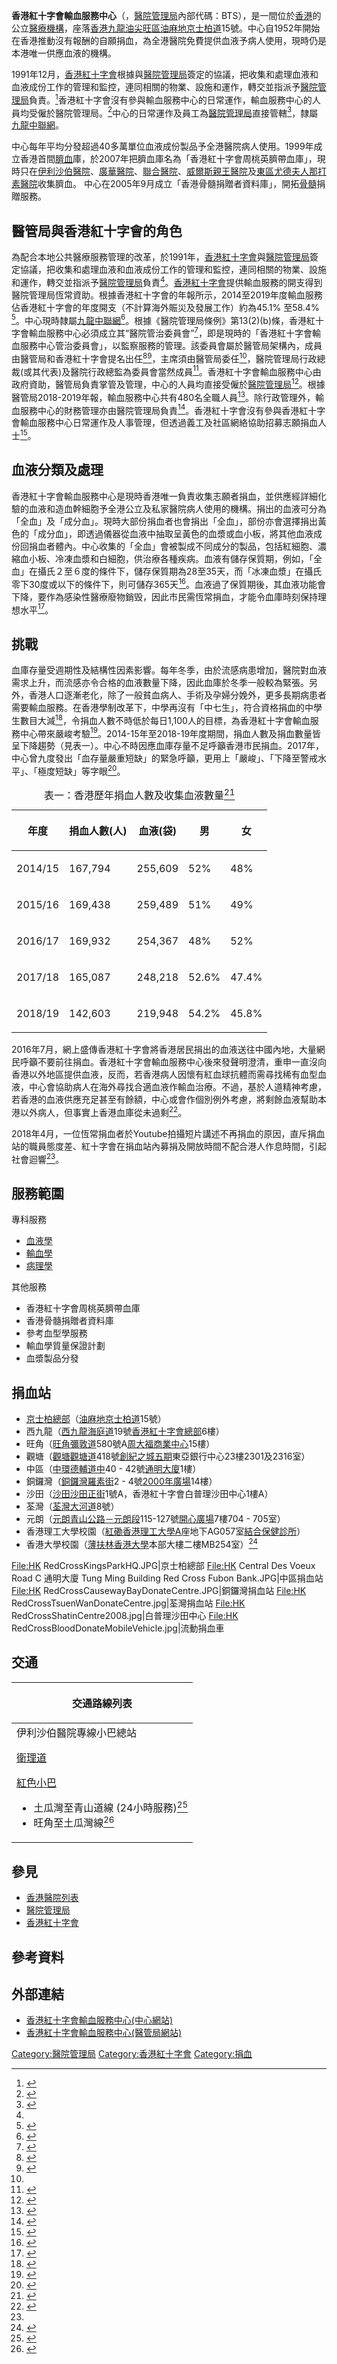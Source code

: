 {{coord|22.310945640260194|114.17446270942779|type:landmark_source:enwiki-googlemaplink|display=title}}
{{Infobox Hospital
| Name       = 香港紅十字會輸血服務中心
| name_en    = Hong Kong Red Cross Blood Transfusion Service
| org/group  = [[醫院管理局|醫院管理局]]
| logo       = [[File:HKRCBTS_Logo.png|300px]]
| Image      = [[File:HK_RedCrossKingsParkHQ.JPG|250px]]
| Caption    = 
| map_type   = 香港
| latitude   = 22.310945640260194
| longitude  = 114.17446270942779
| Location   = 
| Region     = [[九龍|九龍]][[油尖旺區|油尖旺區]][[油麻地|油麻地]][[京士柏道|京士柏道]]15號
| State      = [[油尖旺區|油尖旺區]]
| Country    = {{HK}}
| HealthCare = 
| Funding    = 公營
| Type       = 輸血服務中心
| Specialty  =  
| Emergency  = 無
| Helipad    = 
| Beds       = 
| founded    = 1952年 
| Closed     = <!-- optional -->
| Network    = [[九龍中聯網|九龍西醫院聯網]]
| Website    = [https://www5.ha.org.hk/rcbts/ 官方網站]
| Wiki-Links = <!-- optional -->
}}
'''香港紅十字會輸血服務中心'''（{{lang-en|Hong Kong Red Cross Blood Transfusion Service}}，[[醫院管理局|醫院管理局]]內部代碼：BTS），是一間位於[[香港|香港]]的公立[[醫療機構|醫療機構]]，座落[[香港|香港]][[九龍|九龍]][[油尖旺區|油尖旺區]][[油麻地|油麻地]][[京士柏道|京士柏道]]15號。中心自1952年開始在香港推動沒有報酬的自願捐血，為全港醫院免費提供血液予病人使用，現時仍是本港唯一供應血液的機構。

1991年12月，[[香港紅十字會|香港紅十字會]]根據與[[醫院管理局|醫院管理局]]簽定的協議，把收集和處理血液和血液成份工作的管理和監控，連同相關的物業、設施和運作，轉交並指派予[[醫院管理局|醫院管理局]]負責。<ref name="#1">{{cite web |author1=食物及衛生局 |title=PWSC(2015-16)1號文件 |url=https://www.legco.gov.hk/yr14-15/chinese/fc/pwsc/papers/pwsc20150408pwsc-180-1-c.pdf |website=立法會 |publisher=香港特別行政局政府總部食物及衛生局}}</ref>香港紅十字會沒有參與輸血服務中心的日常運作，輸血服務中心的人員均受僱於醫院管理局。<ref>{{cite web |author1=立法會 |title=立法會PWSC186/14-15號文件 |url=https://www.legco.gov.hk/yr14-15/chinese/fc/pwsc/minutes/pwsc20150408.pdf |website=立法會 |publisher=立法會}}</ref>中心的日常運作及員工為[[醫院管理局|醫院管理局]]直接管轄<ref>{{cite news |author1=醫院管理局 |title=醫管局回應傳媒查詢一宗血液收集活動事件 |url=https://www.info.gov.hk/gia/general/202006/26/P2020062600829.htm |accessdate=2020-06-26 |work=香港特別行政區政府新聞公報 |date=2020-06-26}}</ref>，隸屬[[九龍中聯網|九龍中聯網]]。

中心每年平均分發超過40多萬單位血液成份製品予全港醫院病人使用。1999年成立香港首間[[臍帶血|臍血]]庫，於2007年把臍血庫名為「香港紅十字會周桃英臍帶血庫」，現時只在[[伊利沙伯醫院|伊利沙伯醫院]]、[[廣華醫院|廣華醫院]]、[[基督教聯合醫院|聯合醫院]]、[[威爾斯親王醫院|威爾斯親王醫院]]及[[東區尤德夫人那打素醫院|東區尤德夫人那打素醫院]]收集臍血。 中心在2005年9月成立「香港骨髓捐贈者資料庫」，開拓[[骨髓|骨髓]]捐贈服務。

==醫管局與香港紅十字會的角色==
為配合本地公共醫療服務管理的改革，於1991年，[[香港紅十字會|香港紅十字會]]與[[醫院管理局|醫院管理局]]簽定協議，把收集和處理血液和血液成份工作的管理和監控，連同相關的物業、設施和運作，轉交並指派予[[醫院管理局|醫院管理局]]負責<ref name="#1"/>。[[香港紅十字會|香港紅十字會]]提供輸血服務的開支得到醫院管理局恆常資助。根據香港紅十字會的年報所示，2014至2019年度輸血服務佔香港紅十字會的年度開支（不計算海外賑災及發展工作）約為45.1% 至58.4% <ref>{{cite book |author1=香港紅十字會 |title=《香港紅十字會年報》2014-2019|url=https://www.redcross.org.hk/tc/publications/annual_reports.html|accessdate=2020-07-18}}</ref>。中心現時隸屬[[香港醫院列表#九龍中聯網|九龍中聯網]]<ref>{{cite web |author1=醫院管理局 |title=香港紅十字會輸血服務中心 |url=https://www.ha.org.hk/visitor/ha_visitor_index.asp?Parent_ID=10036&Content_ID=100179&Lang=CHIB5&Ver=HTML |website=醫院管理局 |publisher=醫院管理局}}</ref>。根據《醫院管理局條例》第13(2)(b)條，香港紅十字會輸血服務中心必須成立其“醫院管治委員會”<ref name="#2">{{cite web |title=《醫院管理局條例》 |url=https://www.elegislation.gov.hk/hk/cap113!zh-Hant-HK?INDEX_CS=N&pmc=0&xpid=ID_1438402599658_002&m=0&pm=1}}</ref>，即是現時的「香港紅十字會輸血服務中心管治委員會」，以監察服務的管理。該委員會屬於醫管局架構內，成員由醫管局和香港紅十字會提名出任<ref>{{cite book |title=香港紅十字會輸血服務中心六十週年特刊 |date=2012 |publisher=香港紅十字會 |page=18 |url=https://www5.ha.org.hk/rcbts/60-anniversary}}</ref><ref>{{cite web |author1=香港特別行政區食物及衛生局 |title=立法會PWSC180/14-15(01)號文件 |url=https://www.legco.gov.hk/yr14-15/chinese/fc/pwsc/papers/pwsc20150408pwsc-180-1-c.pdf |website=立法會 |accessdate=2020-06-27}}</ref>，主席須由醫管局委任<ref name="#2"/>，醫院管理局行政總裁(或其代表)及醫院行政總監為委員會當然成員<ref>{{cite web |author1=醫院管理局 |title=香港紅十字會輸血服務中心 |url=https://www.ha.org.hk/visitor/ha_visitor_index.asp?Content_ID=100179&lang=CHIB5 |website=醫院管理局}}</ref>。香港紅十字會輸血服務中心由政府資助，醫管局負責掌管及管理，中心的人員均直接受僱於[[醫院管理局|醫院管理局]]<ref>{{cite web |author1=立法會 |title=立法會PWSC186/14-15號文件|pages=7-8 |url=https://www.legco.gov.hk/yr14-15/chinese/fc/pwsc/minutes/pwsc20150408.pdf |website=立法會 |publisher=立法會}}</ref>。根據醫管局2018-2019年報，輸血服務中心共有480名全職人員<ref>{{cite book |author1=醫院管理局 |title=2018-2019 年報 |publisher=醫院管理局 |page=201 |url=https://www.ha.org.hk/ho/corpcomm/AR201819/PDF/HA_Annual_Report_2018-2019.pdf}}</ref>。除行政管理外，輸血服務中心的財務管理亦由醫院管理局負責<ref>{{cite book |author1=香港紅十字會 |title=《香港紅十字會年報2015-16》|url=https://www.redcross.org.hk/tc/publications/annual_reports_1415.html |accessdate=2020-07-18}}</ref>。香港紅十字會沒有參與香港紅十字會輸血服務中心日常運作及人事管理，但透過義工及社區網絡協助招募志願捐血人士<ref>{{cite web |author1=香港紅十字會 |title=「香港紅十字會回應近期公眾對輸血服務中心事件的關注」(2020年6月28日) |url=https://www.redcross.org.hk/tc/press_room/press_release_2020/20200628.html |website=香港紅十字會 |accessdate=2020-06-28}}</ref>。

==血液分類及處理==
香港紅十字會輸血服務中心是現時香港唯一負責收集志願者捐血，並供應經詳細化驗的血液和造血幹細胞予全港公立及私家醫院病人使用的機構。捐出的血液可分為「全血」及「成分血」。現時大部份捐血者也會捐出「全血」，部份亦會選擇捐出黃色的「成分血」，即透過儀器從血液中抽取呈黃色的血漿或血小板，將其他血液成份回捐血者體內。中心收集的「全血」會被製成不同成分的製品，包括紅細胞、濃縮血小板、冷凍血漿和白細胞，供治療各種疾病。血液有儲存保質期，例如，「全血」在攝氏２至６度的條件下，儲存保質期為28至35天，而「冰凍血漿」在攝氏零下30度或以下的條件下，則可儲存365天<ref>{{cite web |title=血液處理 |url=https://www5.ha.org.hk/rcbts/blood-treatment |website=香港紅十字會輸血服務中心 |accessdate=2020-06-27}}</ref>。血液過了保質期後，其血液功能會下降，要作為感染性醫療廢物銷毁，因此市民需恆常捐血，才能令血庫時刻保持理想水平<ref>{{cite news |author1=明報健康網 |title=解開血的疑惑 捐黃血救更多人 |url=https://health.mingpao.com/%E8%A7%A3%E9%96%8B%E8%A1%80%E7%9A%84%E7%96%91%E6%83%91-%E6%8D%90%E9%BB%83%E8%A1%80%E6%95%91%E6%9B%B4%E5%A4%9A%E4%BA%BA/ |accessdate=2020-06-27 |date=2018年3月30日}}</ref>。

==挑戰==
血庫存量受週期性及結構性因素影響。每年冬季，由於流感病患增加，醫院對血液需求上升，而流感亦令合格的血液數量下降，因此血庫於冬季一般較為緊張。另外，香港人口逐漸老化，除了一般貧血病人、手術及孕婦分娩外，更多長期病患者需要輸血服務。在香港學制改革下，中學再沒有「中七生」，符合資格捐血的中學生數目大減<ref>{{cite web |author1=香港01 |title=「捐血送私家醫院益內地富豪？紅十字會掃走流言」(2016-12-31) |url=https://www.hk01.com/%E7%86%B1%E7%88%86%E8%A9%B1%E9%A1%8C/54401/%E6%8D%90%E8%A1%80%E9%80%81%E7%A7%81%E5%AE%B6%E9%86%AB%E9%99%A2%E7%9B%8A%E5%85%A7%E5%9C%B0%E5%AF%8C%E8%B1%AA-%E7%B4%85%E5%8D%81%E5%AD%97%E6%9C%83%E6%8E%83%E8%B5%B0%E6%B5%81%E8%A8%80?utm_content=buffer07af4&utm_medium=Social&utm_source=facebook+hk01&utm_campaign=buffer |website=香港01 |accessdate=2020-07-12}}</ref>，令捐血人數不時低於每日1,100人的目標，為香港紅十字會輸血服務中心帶來嚴峻考驗<ref>{{cite book |author1=香港紅十字會 |title=《香港紅十字會年報 2014-2015》 |url=https://www.redcross.org.hk/tc/publications/annual_reports_1415.html |accessdate=2020-06-27}}</ref>。2014-15年至2018-19年度期間，捐血人數及捐血數量皆呈下降趨勢（見表一）。中心不時因應血庫存量不足呼籲香港市民捐血。2017年，中心曾九度發出「血存量嚴重短缺」的緊急呼籲，更用上「嚴峻」、「下降至警戒水平」、「極度短缺」等字眼<ref name="#3">{{Cite web |url=https://bkb.mpweekly.com/%E7%A4%BE%E6%9C%83/20180426-72749 |title=【唔夠血？2】血庫常告急？ 恆常捐血者揭紅十字會罪狀 |access-date=2018-05-25 |archive-url=https://web.archive.org/web/20180525133624/https://bkb.mpweekly.com/%E7%A4%BE%E6%9C%83/20180426-72749 |archive-date=2018-05-25 |dead-url=yes }}</ref>。

{| class="wikitable"  style="text-align:center"
|+ 表一：香港歷年捐血人數及收集血液數量<ref>{{cite web |author1=香港紅十字會 |title=《年報》 |url=https://www.redcross.org.hk/tc/publications/annual_reports.html |accessdate=2020-06-27}}</ref>
|-
! scope="col" | 年度 
! scope="col" |捐血人數(人)
! scope="col" |血液(袋) 
! scope="col" |男 
! scope="col" |女 
|-
| 2014/15 || 167,794 || 255,609 || 52% || 48% 
|-
|2015/16 || 169,438 || 259,489 || 51% || 49% 
|-
|2016/17|| 169,932 || 254,367 || 48% || 52% 
|-
|2017/18|| 165,087 || 248,218 ||  52.6% || 47.4%
|-
|2018/19|| 142,603 || 219,948 || 54.2% || 45.8% 
|}


2016年7月，網上盛傳香港紅十字會將香港居民捐出的血液送往中國內地，大量網民呼籲不要前往捐血。香港紅十字會輸血服務中心後來發聲明澄清，重申一直沒向香港以外地區提供血液，反而，若香港病人因懷有紅血球抗體而需尋找稀有血型血液，中心會協助病人在海外尋找合適血液作輸血治療。不過，基於人道精神考慮，若香港的血液供應充足甚至有餘額，中心或會作個別例外考慮，將剩餘血液幫助本港以外病人，但事實上香港血庫從未過剩<ref>{{cite web |title=Blood for Life 熱血使命 (HK Red Cross BTS 香港紅十字會輸血服務中心) |url=https://www.facebook.com/BloodForLifeHKRCBTS/photos/a.454137001282411/1333890443307058/?type=3&theater |website=Facebook |accessdate=2020-06-27}}</ref>。

2018年4月，一位恆常捐血者於Youtube拍攝短片講述不再捐血的原因，直斥捐血站的職員態度差、紅十字會在捐血站內募捐及開放時間不配合港人作息時間，引起社會迴響<ref name="#3"/>。

==服務範圍==
{{col-begin}}
{{col-2}}
;專科服務
*[[血液學|血液學]]
*[[輸血學|輸血學]]
*[[病理學|病理學]]
{{col-2}}
;其他服務
*香港紅十字會周桃英臍帶血庫
*香港骨髓捐贈者資料庫
*參考血型學服務
*輸血學質量保證計劃
*血漿製品分發
{{col-end}}

==捐血站==
*[[香港紅十字會輸血服務中心|京士柏總部]]（[[油麻地|油麻地]][[京士柏道|京士柏道]]15號）
*西九龍（[[西九龍|西九龍]][[海庭道|海庭道]]19號[[香港紅十字會總部|香港紅十字會總部]]6樓）
*旺角（[[旺角|旺角]][[彌敦道|彌敦道]]580號A[[周大福商業中心|周大福商業中心]]15樓）
*觀塘（[[觀塘|觀塘]][[觀塘道|觀塘道]]418號[[創紀之城五期|創紀之城五期]]東亞銀行中心23樓2301及2316室）
*中區（[[中環|中環]][[德輔道中|德輔道中]]40 - 42號[[通明大廈|通明大廈]]1樓）
*銅鑼灣（[[銅鑼灣|銅鑼灣]][[羅素街|羅素街]]2 - 4號[[2000年廣場|2000年廣場]]14樓）
*沙田（[[沙田_(香港)|沙田]][[沙田正街|沙田正街]]1號A，香港紅十字會白普理沙田中心1樓A）
*荃灣（[[荃灣|荃灣]][[大河道|大河道]]8號）
*元朗（[[元朗|元朗]][[青山公路－元朗段|青山公路－元朗段]]115-127號[[開心廣場|開心廣場]]7樓704 - 705室）
*香港理工大學校園（[[紅磡|紅磡]][[香港理工大學|香港理工大學]]A座地下AG057室[[結合保健診所|結合保健診所]]）
*香港大學校園（[[薄扶林|薄扶林]][[香港大學|香港大學]]本部大樓二樓MB254室）<ref>{{Cite web|url=http://www5.ha.org.hk/rcbts/hkarticle.asp?bid=82&MenuID=5#.WnhMSaiWY2w|title=香港紅十字會輸血服務中心|accessdate=2018-02-05|work=www5.ha.org.hk}}</ref>

<gallery>
File:HK RedCrossKingsParkHQ.JPG|京士柏總部
File:HK Central Des Voeux Road C 通明大廈 Tung Ming Building Red Cross Fubon Bank.JPG|中區捐血站
File:HK RedCrossCausewayBayDonateCentre.JPG|銅鑼灣捐血站
File:HK RedCrossTsuenWanDonateCentre.jpg|荃灣捐血站
File:HK RedCrossShatinCentre2008.jpg|白普理沙田中心
File:HK RedCrossBloodDonateMobileVehicle.jpg|流動捐血車
</gallery>

==交通==
{| class="mw-collapsible mw-collapsed wikitable" style="background:white; margin: 0 auto; width: auto;" 
! 交通路線列表
|-
|
;伊利沙伯醫院專線小巴總站
{{九龍專線小巴簡單列表|57M}}
;[[衛理道|衛理道]]
{{九龍新界巴士簡單列表|203C}}{{過海隧道巴士簡單列表|103}}{{九龍專線小巴簡單列表|80M}}
;[[紅色小巴|紅色小巴]]
*土瓜灣至青山道線 (24小時服務)<ref>{{Cite web |url=http://www.16seats.net/chi/rmb/r_k61.html |title=土瓜灣及紅磡—青山道 |accessdate=2016-11-19 |archive-date=2017-01-19 |archive-url=https://web.archive.org/web/20170119092317/http://www.16seats.net/chi/rmb/r_k61.html |dead-url=no }}</ref>
*旺角至土瓜灣線<ref>{{Cite web |url=http://www.16seats.net/chi/rmb/r_k51.html |title=土瓜灣欣榮花園—旺角先達廣場 |accessdate=2016-11-19 |archive-date=2017-01-05 |archive-url=https://web.archive.org/web/20170105093156/http://www.16seats.net/chi/rmb/r_k51.html |dead-url=no }}</ref>
|}

==參見==
* [[香港醫院列表|香港醫院列表]]
* [[醫院管理局|醫院管理局]]
* [[香港紅十字會|香港紅十字會]]

==參考資料==
{{reflist}}

==外部連結==
*[http://www5.ha.org.hk/rcbts/ 香港紅十字會輸血服務中心(中心網站)]
*[https://www.ha.org.hk/visitor/ha_visitor_index.asp?Parent_ID=10036&Content_ID=100179&Lang=CHIB5&Ver=HTML 香港紅十字會輸血服務中心(醫管局網站)]

{{醫院管理局轄下醫院及醫療機構}}
[[Category:醫院管理局|Category:醫院管理局]]
[[Category:香港紅十字會|Category:香港紅十字會]]
[[Category:捐血|Category:捐血]]